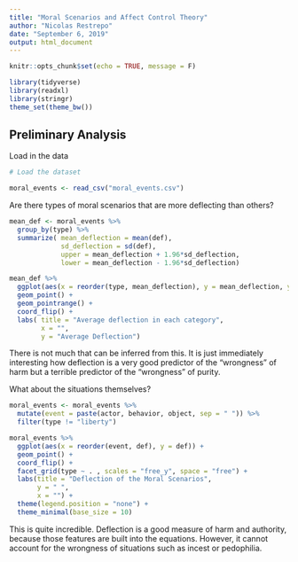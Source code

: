 ---
title: "Moral Scenarios and Affect Control Theory"
author: "Nicolas Restrepo"
date: "September 6, 2019"
output: html_document
---

```{r setup, include=FALSE}
knitr::opts_chunk$set(echo = TRUE, message = F)
```


```{r}

library(tidyverse)
library(readxl)
library(stringr)
theme_set(theme_bw())
```

## Preliminary Analysis 

Load in the data 

```{r}

# Load the dataset 

moral_events <- read_csv("moral_events.csv")

```

Are there types of moral scenarios that are more deflecting than others? 

```{r}

mean_def <- moral_events %>% 
  group_by(type) %>% 
  summarize( mean_deflection = mean(def), 
             sd_deflection = sd(def), 
             upper = mean_deflection + 1.96*sd_deflection, 
             lower = mean_deflection - 1.96*sd_deflection)

mean_def %>% 
  ggplot(aes(x = reorder(type, mean_deflection), y = mean_deflection, ymin = lower, ymax = upper)) + 
  geom_point() + 
  geom_pointrange() + 
  coord_flip() + 
  labs( title = "Average deflection in each category", 
        x = "", 
        y = "Average Deflection")
```

There is not much that can be inferred from this. It is just immediately interesting how deflection is a very good predictor of the "wrongness" of harm but a terrible predictor of the "wrongness" of purity. 

What about the situations themselves? 

```{r}

moral_events <- moral_events %>% 
  mutate(event = paste(actor, behavior, object, sep = " ")) %>% 
  filter(type != "liberty")

moral_events %>% 
  ggplot(aes(x = reorder(event, def), y = def)) + 
  geom_point() + 
  coord_flip() + 
  facet_grid(type ~ . , scales = "free_y", space = "free") +
  labs(title = "Deflection of the Moral Scenarios", 
       y = " ", 
       x = "") + 
  theme(legend.position = "none") +
  theme_minimal(base_size = 10) 
```

This is quite incredible. Deflection is a good measure of harm and authority, because those features are built into the equations. However, it cannot account for the wrongness of situations such as incest or pedophilia. 

